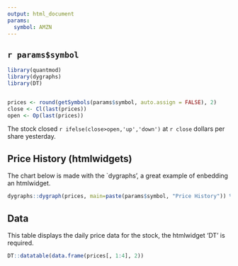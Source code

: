 ```yaml
---
output: html_document
params:
  symbol: AMZN
---
```

  
## `r params$symbol`
  
```r

library(quantmod)
library(dygraphs)
library(DT)


prices <- round(getSymbols(params$symbol, auto.assign = FALSE), 2)
close <- Cl(last(prices))
open <- Op(last(prices))
```



The stock closed `r ifelse(close>open,'up','down')` at `r close` dollars per share yesterday.

## Price History (htmlwidgets)

The chart below is made with the `dygraphs', a great example of enbedding an htmlwidget.
  
```r
dygraphs::dygraph(prices, main=paste(params$symbol, "Price History")) %>% dygraphs::dyRangeSelector()
```

## Data

This table displays the daily price data for the stock, the htmlwidget 'DT' is required.

```r
DT::datatable(data.frame(prices[, 1:4], 2))
```

